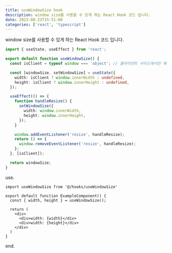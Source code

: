```yaml
---
title: useWindowSize hook
description: window size를 사용할 수 있게 하는 React Hook 코드 입니다.
date: 2023-08-23T15:51:00
categories: ['react', 'typescript']
---
```


window size를 사용할 수 있게 하는 React Hook 코드 입니다.

```ts:/src/hooks/useWindowSize.ts
import { useState, useEffect } from 'react';

export default function useWindowSize() {
  const isClient = typeof window === 'object'; // 클라이언트 사이드에서만 해당 훅을 사용

  const [windowSize, setWindowSize] = useState({
    width: isClient ? window.innerWidth : undefined,
    height: isClient ? window.innerHeight : undefined,
  });

  useEffect(() => {
    function handleResize() {
      setWindowSize({
        width: window.innerWidth,
        height: window.innerHeight,
      });
    }

    window.addEventListener('resize', handleResize);
    return () => {
      window.removeEventListener('resize', handleResize);
    };
  }, [isClient]);

  return windowSize;
}
```

use.

```tsx:/src/components/example.tsx
import useWindowSize from '@/hooks/useWindowSize'

export default function ExampleComponent() {
  const { width, height } = useWindowSize();

  return (
    <div>
      <div>width: {width}</div>
      <div>width: {height}</div>
    </div>
  )
}
```

end.

